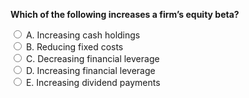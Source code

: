 ::: {.question-block}

<form onsubmit="event.preventDefault(); checkAnswer('module4_mcq_q3')" data-correct-answer="D">
  <strong style="display: block;">Which of the following increases a firm’s equity beta?</strong>

  <label><input type="radio" name="module4_mcq_q3" value="A"> A. Increasing cash holdings</label><br>
<label><input type="radio" name="module4_mcq_q3" value="B"> B. Reducing fixed costs</label><br>
<label><input type="radio" name="module4_mcq_q3" value="C"> C. Decreasing financial leverage</label><br>
<label><input type="radio" name="module4_mcq_q3" value="D"> D. Increasing financial leverage</label><br>
<label><input type="radio" name="module4_mcq_q3" value="E"> E. Increasing dividend payments</label><br>
</form>

<div id="feedback-module4_mcq_q3" class="feedback" data-status="" style="display:none;">
✅ Correct: D. Increasing leverage amplifies the risk to equity holders, thus increasing the firm's equity beta.
</div>

:::
